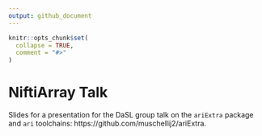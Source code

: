 ```yaml
---
output: github_document
---
```


<!-- README.md is generated from README.Rmd. Please edit that file -->

```r
knitr::opts_chunk$set(
  collapse = TRUE,
  comment = "#>"
)
```

# NiftiArray Talk

Slides for a presentation for the DaSL group talk on the `ariExtra` package and `ari` toolchains: https://github.com/muschellij2/ariExtra. 
